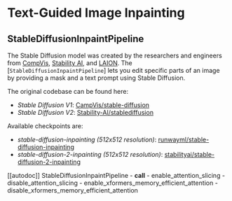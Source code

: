 <!--Copyright 2022 The HuggingFace Team. All rights reserved.

Licensed under the Apache License, Version 2.0 (the "License"); you may not use this file except in compliance with
the License. You may obtain a copy of the License at

http://www.apache.org/licenses/LICENSE-2.0

Unless required by applicable law or agreed to in writing, software distributed under the License is distributed on
an "AS IS" BASIS, WITHOUT WARRANTIES OR CONDITIONS OF ANY KIND, either express or implied. See the License for the
specific language governing permissions and limitations under the License.
-->

# Text-Guided Image Inpainting

## StableDiffusionInpaintPipeline

The Stable Diffusion model was created by the researchers and engineers from [CompVis](https://github.com/CompVis), [Stability AI](https://stability.ai/), and [LAION](https://laion.ai/). The [`StableDiffusionInpaintPipeline`] lets you edit specific parts of an image by providing a mask and a text prompt using Stable Diffusion.

The original codebase can be found here: 
- *Stable Diffusion V1*: [CampVis/stable-diffusion](https://github.com/runwayml/stable-diffusion#inpainting-with-stable-diffusion)
- *Stable Diffusion V2*: [Stability-AI/stablediffusion](https://github.com/Stability-AI/stablediffusion#image-inpainting-with-stable-diffusion)

Available checkpoints are:
- *stable-diffusion-inpainting (512x512 resolution)*: [runwayml/stable-diffusion-inpainting](https://huggingface.co/runwayml/stable-diffusion-inpainting)
- *stable-diffusion-2-inpainting (512x512 resolution)*: [stabilityai/stable-diffusion-2-inpainting](https://huggingface.co/stabilityai/stable-diffusion-2-inpainting)

[[autodoc]] StableDiffusionInpaintPipeline
	- __call__
	- enable_attention_slicing
	- disable_attention_slicing
	- enable_xformers_memory_efficient_attention
	- disable_xformers_memory_efficient_attention